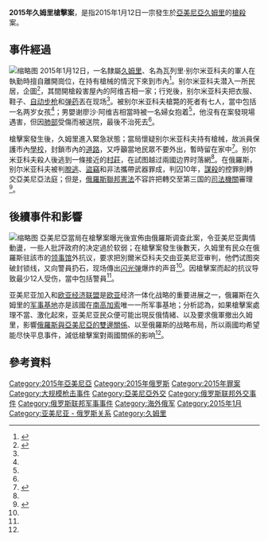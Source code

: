 {{Infobox civilian attack
|location={{flag|Armenia}}[[久姆里|久姆里]]
|date=2015年1月12日
|target=
|motive=
|type=[[槍擊案|槍擊案]]
|weapons=[[槍械|槍械]]
|fatalities=7人
|susperp=瓦列里·別爾米亞科夫
}}
'''2015年久姆里槍擊案'''，是指2015年1月12日一宗發生於[[亞美尼亞|亞美尼亞]][[久姆里|久姆里]]的[[槍殺|槍殺]]案。

== 事件經過 ==
[[File:Մոմավառություն_Սերյոժա_Ավետիսյանի_հիշատակին.JPG|缩略图]]
2015年1月12日，一名隸屬[[久姆里|久姆里]]{{link-en|俄羅斯102號軍事基地|Russian 102nd Military Base}}、名為瓦列里·别尔米亚科夫的軍人在執勤時擅自離開崗位，在持有槍械的情況下來到市內<ref name=Kill>{{cite news |author1=吴舟 (编) |author2=林洪熙 (编) |author3=杨军 |title=俄士兵制造灭门惨案 枪杀亚美尼亚一家六口 |url=http://fj.people.com.cn/n/2015/0121/c350393-23629565.html |accessdate=2015-08-14 |agency=中国青年报 |date=2015-01-21 |archiveurl=https://archive.is/20150814074633/http://fj.people.com.cn/n/2015/0121/c350393-23629565.html |archivedate=2015-08-14 |deadurl=no }}</ref>。别尔米亚科夫潜入一所民居，企圖{{link-yue|入室抢劫|爆格}}<ref name=Macau>{{cite news |title=俄兵槍殺六亞美尼亞居民 |url=http://www.macaodaily.com/html/2015-01/13/content_966689.htm |accessdate=2015-08-14 |agency=澳門日報 |date=2015-01-13 |archiveurl=https://archive.is/20150814075726/http://www.macaodaily.com/html/2015-01/13/content_966689.htm |archivedate=2015-08-14 |deadurl=yes }}</ref>，其間開槍殺害屋內的阿维吉相一家；行兇後，别尔米亚科夫把衣服、鞋子、[[自动步枪|自动步枪]]和[[弹药|弹药]]丟在现场<ref name=Kill/>。被别尔米亚科夫槍斃的死者有七人，當中包括一名两岁女孩<ref name=Kill/>；男嬰谢廖沙·阿维吉相當時被一名婦女抱着<ref name=Macau/>，他沒有在案發現場遇害，但因[[肺部|肺部]]受傷而被送院，最後不治死去<ref name=Kill/>。

槍擊案發生後，久姆里進入緊急狀態；當局懷疑别尔米亚科夫持有槍械，故派員保護市內[[學校|學校]]，封鎖市內的[[道路|道路]]，又呼籲當地民眾不要外出，暫時留在家中<ref>{{cite news |author1=范云波 (编) |author2=魏大方 |title=亚美尼亚紧急搜捕枪杀6居民的俄罗斯士兵 |url=http://news.xinhuanet.com/world/2015-01/12/c_1113967653.htm |accessdate=2015-08-14 |agency=新华网 |date=2015-01-12 |archiveurl=https://archive.is/20150814092934/http://news.xinhuanet.com/world/2015-01/12/c_1113967653.htm |archivedate=2015-08-14 |deadurl=no }}</ref>。别尔米亚科夫殺人後逃到一條接近{{link-pt|亚美尼亚－土耳其边界|Fronteira Armênia-Turquia}}的[[村莊|村莊]]，在試图越过兩國边界时落網<ref name=Kill/>。在俄羅斯，别尔米亚科夫被判[[逃兵|脫逃]]、[[盜竊|盜竊]]和非法攜帶武器罪成，判囚10年，[[謀殺|謀殺]]的控罪則轉交亞美尼亞法庭；但是，[[俄羅斯聯邦憲法|俄羅斯聯邦憲法]]不容許把{{link-en|俄羅斯國籍法|Russian nationality law|該國公民}}轉交至第三国的[[司法機關|司法機關]]審理<ref>{{cite news |author1=Naira Hayrumyan |title=Permyakov Will Not Be Extradited to Armenian Side |url=http://www.lragir.am/index/eng/0/right/view/34527 |accessdate=2015-08-14 |date=2015-08-13 |archiveurl=https://archive.is/20150814124251/http://www.lragir.am/index/eng/0/right/view/34527 |archivedate=2015-08-14 |deadurl=no }}</ref>。

== 後續事件和影響 ==
[[File:Gyumri_Jan_15,_2015_police_protesters.png|缩略图]]
亞美尼亞當局在槍擊案曝光後宣佈由俄羅斯调查此案，令亚美尼亚輿情動盪，一些人批評政府的决定過於软弱；在槍擊案發生後數天，久姆里有民众在俄羅斯驻該市的[[领事馆|领事馆]]外抗议，要求把別爾米亞科夫交由亚美尼亚审判，他們试图突破封锁线，又向警員扔石，现场傳出[[闪光弹|闪光弹]]爆炸的声音<ref name=Kill />。因槍擊案而起的抗议导致最少12人受伤，當中包括警員<ref name=Kill />。

亚美尼亚加入{{link-en|欧亚关税同盟|Eurasian Customs Union}}和[[欧亚经济联盟|欧亚经济联盟]]是[[欧亚|欧亚]]经济一体化战略的重要进展之一，俄羅斯在久姆里的[[军事基地|军事基地]]亦是該國在[[南高加索|南高加索]]唯一一所军事基地；分析認為，如果槍擊案處理不當、激化起來，亚美尼亚民众便可能出現反俄情緒、以及要求俄軍撤出久姆里，影響[[俄羅斯－亞美尼亞關係|俄羅斯與亞美尼亞的雙邊關係]]、以至俄羅斯的战略布局，所以兩國均希望能尽快平息事件，減低槍擊案對兩國關係的影响<ref name=Kill />。

{{clear}}
== 參考資料 ==
{{reflist|2}}

[[Category:2015年亞美尼亞|Category:2015年亞美尼亞]]
[[Category:2015年俄罗斯|Category:2015年俄罗斯]]
[[Category:2015年罪案|Category:2015年罪案]]
[[Category:大规模枪击事件|Category:大规模枪击事件]]
[[Category:亞美尼亞外交|Category:亞美尼亞外交]]
[[Category:俄罗斯联邦外交事件|Category:俄罗斯联邦外交事件]]
[[Category:俄罗斯联邦军事事件|Category:俄罗斯联邦军事事件]]
[[Category:海外俄军|Category:海外俄军]]
[[Category:2015年1月|Category:2015年1月]]
[[Category:亚美尼亚_-_俄罗斯关系|Category:亚美尼亚 - 俄罗斯关系]]
[[Category:久姆里|Category:久姆里]]